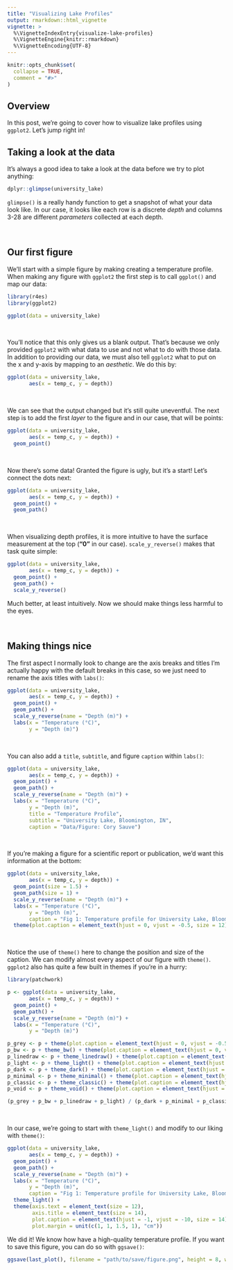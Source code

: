 ```yaml
---
title: "Visualizing Lake Profiles"
output: rmarkdown::html_vignette
vignette: >
  %\VignetteIndexEntry{visualize-lake-profiles}
  %\VignetteEngine{knitr::rmarkdown}
  %\VignetteEncoding{UTF-8}
---
```


```r
knitr::opts_chunk$set(
  collapse = TRUE,
  comment = "#>"
)
```

## Overview 

In this post, we're going to cover how to visualize lake profiles using `ggplot2`. Let's jump right in!

## Taking a look at the data 

It's always a good idea to take a look at the data before we try to plot anything: 
```r
dplyr::glimpse(university_lake)
```

`glimpse()` is a really handy function to get a snapshot of what your data look like. In our case, it looks like each row is a discrete *depth* and columns 3-28 are different *parameters* collected at each depth.

<br>

## Our first figure  

We'll start with a simple figure by making creating a temperature profile. When making any figure with `ggplot2` the first step is to call `ggplot()` and map our data: 
```r
library(r4es)
library(ggplot2)

ggplot(data = university_lake)
```

<br>

You'll notice that this only gives us a blank output. That's because we only provided `ggplot2` with what data to use and not what to do with those data. In addition to providing our data, we must also tell `ggplot2` what to put on the x and y-axis by mapping to an *aesthetic*. We do this by: 
```r
ggplot(data = university_lake,  
       aes(x = temp_c, y = depth))  
```

<br>

We can see that the output changed but it's still quite uneventful. The next step is to add the first *layer* to the figure and in our case, that will be points: 
```r
ggplot(data = university_lake,  
       aes(x = temp_c, y = depth)) + 
  geom_point()
```

<br>

Now there's some data! Granted the figure is ugly, but it's a start! Let's connect the dots next:
```r
ggplot(data = university_lake,  
       aes(x = temp_c, y = depth)) + 
  geom_point() +
  geom_path()
```

<br>

When visualizing depth profiles, it is more intuitive to have the surface measurement at the top (**"0"** in our case). `scale_y_reverse()` makes that task quite simple:
```r
ggplot(data = university_lake,  
       aes(x = temp_c, y = depth)) + 
  geom_point() +
  geom_path() + 
  scale_y_reverse()
```

Much better, at least intuitively. Now we should make things less harmful to the eyes.

<br>

## Making things nice 

The first aspect I normally look to change are the axis breaks and titles I'm actually happy with the default breaks in this case, so we just need to rename the axis titles with `labs()`: 
```r
ggplot(data = university_lake,  
       aes(x = temp_c, y = depth)) + 
  geom_point() +
  geom_path() + 
  scale_y_reverse(name = "Depth (m)") +
  labs(x = "Temperature (°C)", 
       y = "Depth (m)") 
```

<br>

You can also add a `title`, `subtitle`, and figure `caption` within `labs()`:
```r
ggplot(data = university_lake,  
       aes(x = temp_c, y = depth)) + 
  geom_point() +
  geom_path() + 
  scale_y_reverse(name = "Depth (m)") +
  labs(x = "Temperature (°C)", 
       y = "Depth (m)", 
       title = "Temperature Profile", 
       subtitle = "University Lake, Bloomington, IN", 
       caption = "Data/Figure: Cory Sauve") 
```

<br>

If you're making a figure for a scientific report or publication, we'd want this information at the bottom: 
```r
ggplot(data = university_lake,  
       aes(x = temp_c, y = depth)) + 
  geom_point(size = 1.5) +
  geom_path(size = 1) + 
  scale_y_reverse(name = "Depth (m)") +
  labs(x = "Temperature (°C)", 
       y = "Depth (m)",
       caption = "Fig 1: Temperature profile for University Lake, Bloomington, IN") +
  theme(plot.caption = element_text(hjust = 0, vjust = -0.5, size = 12))
```

<br>

Notice the use of `theme()` here to change the position and size of the caption. We can modify almost every aspect of our figure with `theme()`. `ggplot2` also has quite a few built in themes if you're in a hurry:
```r
library(patchwork)

p <- ggplot(data = university_lake,  
       aes(x = temp_c, y = depth)) + 
  geom_point() +
  geom_path() + 
  scale_y_reverse(name = "Depth (m)") +
  labs(x = "Temperature (°C)", 
       y = "Depth (m)") 

p_grey <- p + theme(plot.caption = element_text(hjust = 0, vjust = -0.5, size = 12)) + ggtitle("theme_grey()")
p_bw <- p + theme_bw() + theme(plot.caption = element_text(hjust = 0, vjust = -0.5, size = 12)) + ggtitle("theme_bw()")
p_linedraw <- p + theme_linedraw() + theme(plot.caption = element_text(hjust = 0, vjust = -0.5, size = 12)) + ggtitle("theme_linedraw()")
p_light <- p + theme_light() + theme(plot.caption = element_text(hjust = 0, vjust = -0.5, size = 12)) + ggtitle("theme_light()")
p_dark <- p + theme_dark() + theme(plot.caption = element_text(hjust = 0, vjust = -0.5, size = 12)) + ggtitle("theme_dark()")
p_minimal <- p + theme_minimal() + theme(plot.caption = element_text(hjust = 0, vjust = -0.5, size = 12)) + ggtitle("theme_minimal()")
p_classic <- p + theme_classic() + theme(plot.caption = element_text(hjust = 0, vjust = -0.5, size = 12)) + ggtitle("theme_classic()")
p_void <- p + theme_void() + theme(plot.caption = element_text(hjust = 0, vjust = -0.5, size = 12)) + ggtitle("theme_void()")

(p_grey + p_bw + p_linedraw + p_light) / (p_dark + p_minimal + p_classic + p_void)
```

<br>

In our case, we're going to start with `theme_light()` and modify to our liking with `theme()`:
```r
ggplot(data = university_lake,  
       aes(x = temp_c, y = depth)) + 
  geom_point() +
  geom_path() + 
  scale_y_reverse(name = "Depth (m)") +
  labs(x = "Temperature (°C)", 
       y = "Depth (m)", 
       caption = "Fig 1: Temperature profile for University Lake, Bloomington, IN") +
  theme_light() +
  theme(axis.text = element_text(size = 12), 
        axis.title = element_text(size = 14),
        plot.caption = element_text(hjust = -1, vjust = -10, size = 14), 
        plot.margin = unit(c(1, 1, 1.5, 1), "cm"))
```

We did it! We know how have a high-quality temperature profile. If you want to save this figure, you can do so with `ggsave()`:
```r
ggsave(last_plot(), filename = "path/to/save/figure.png", height = 8, width = 12, dpi = 500)
```

















